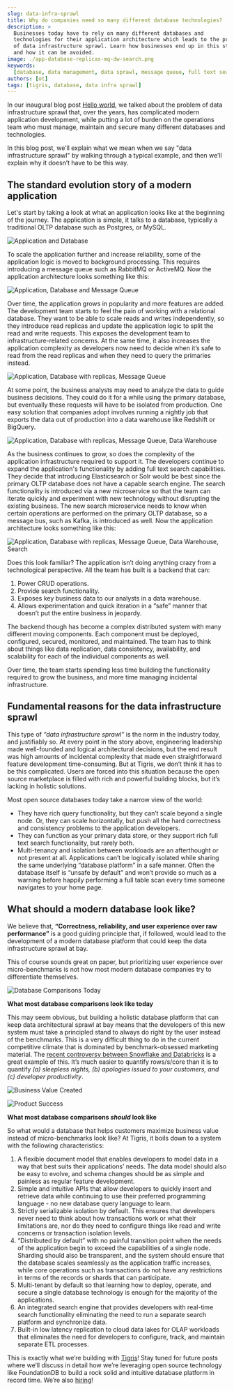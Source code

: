 ```yaml
---
slug: data-infra-sprawl
title: Why do companies need so many different database technologies?
description: >
  Businesses today have to rely on many different databases and
  technologies for their application architecture which leads to the problem
  of data infrastructure sprawl. Learn how businesses end up in this state,
  and how it can be avoided.
image: ./app-database-replicas-mq-dw-search.png
keywords:
  [database, data management, data sprawl, message queue, full text search]
authors: [ot]
tags: [tigris, database, data infra sprawl]
---
```


In our inaugural blog post [Hello world](/hello-world), we
talked about the problem of data infrastructure sprawl that, over the years,
has complicated modern application development, while putting a lot of
burden on the operations team who must manage, maintain and secure many
different databases and technologies.

In this blog post, we’ll explain what we mean when we say "data
infrastructure sprawl" by walking through a typical example, and then we’ll
explain why it doesn’t have to be this way.

<!--truncate-->

## The standard evolution story of a modern application

Let's start by taking a look at what an application looks like at the
beginning of the journey. The application is simple, it talks to a database,
typically a traditional OLTP database such as Postgres, or MySQL.

<div style={{textAlign: 'center'}}>

![Application and Database](./app-database.png)

</div>

To scale the application further and increase reliability, some of the
application logic is moved to background processing. This requires
introducing a message queue such as RabbitMQ or ActiveMQ. Now the application
architecture looks something like this:

<div style={{textAlign: 'center'}}>

![Application, Database and Message Queue](./app-database-mq.png)

</div>

Over time, the application grows in popularity and more features are added.
The development team starts to feel the pain of working with a relational
database. They want to be able to scale reads and writes independently, so
they introduce read replicas and update the application logic to split the
read and write requests. This exposes the development team to
infrastructure-related concerns. At the same time, it also increases the
application complexity as developers now need to decide when it’s safe to
read from the read replicas and when they need to query the primaries instead.

<div style={{textAlign: 'center'}}>

![Application, Database with replicas, Message Queue](./app-database-replicas-mq.png)

</div>

At some point, the business analysts may need to analyze the data to guide
business decisions. They could do it for a while using the primary database,
but eventually these requests will have to be isolated from production. One
easy solution that companies adopt involves running a nightly job that
exports the data out of production into a data warehouse like Redshift or
BigQuery.

<div style={{textAlign: 'center'}}>

![Application, Database with replicas, Message Queue, Data Warehouse](./app-database-replicas-mq-dw.png)

</div>

As the business continues to grow, so does the complexity of the application
infrastructure required to support it. The developers continue to expand the
application's functionality by adding full text search capabilities. They
decide that introducing Elasticsearch or Solr would be best since the
primary OLTP database does not have a capable search engine. The search
functionality is introduced via a new microservice so that the team can
iterate quickly and experiment with new technology without disrupting the
existing business. The new search microservice needs to know when certain
operations are performed on the primary OLTP database, so a message bus,
such as Kafka, is introduced as well. Now the application architecture looks
something like this:

<div style={{textAlign: 'center'}}>

![Application, Database with replicas, Message Queue, Data Warehouse, Search](./app-database-replicas-mq-dw-search.png)

</div>

Does this look familiar? The application isn’t doing anything crazy from a
technological perspective. All the team has built is a backend that can:

1. Power CRUD operations.
2. Provide search functionality.
3. Exposes key business data to our analysts in a data warehouse.
4. Allows experimentation and quick iteration in a “safe” manner that
   doesn’t put the entire business in jeopardy.

The backend though has become a complex distributed system with many different
moving components. Each component must be deployed, configured, secured,
monitored, and maintained. The team has to think about things like data
replication, data consistency, availability, and scalability for each of the
individual components as well.

Over time, the team starts spending less time building the functionality
required to grow the business, and more time managing incidental infrastructure.

## Fundamental reasons for the data infrastructure sprawl

This type of _“data infrastructure sprawl”_ is the norm in the industry today,
and justifiably so. At every point in the story above, engineering
leadership made well-founded and logical architectural decisions, but the
end result was high amounts of incidental complexity that made even
straightforward feature development time-consuming. But at Tigris, we don’t
think it has to be this complicated. Users are forced into this situation
because the open source marketplace is filled with rich and powerful
building blocks, but it’s lacking in holistic solutions.

Most open source databases today take a narrow view of the world:

- They have rich query functionality, but they can’t scale beyond a single
  node. Or, they can scale horizontally, but push all the hard correctness and
  consistency problems to the application developers.
- They can function as your primary data store, or they support rich full text
  search functionality, but rarely both.
- Multi-tenancy and isolation between workloads are an afterthought or not
  present at all. Applications can’t be logically isolated while sharing the
  same underlying “database platform” in a safe manner. Often the database
  itself is “unsafe by default” and won’t provide so much as a warning before
  happily performing a full table scan every time someone navigates to your
  home page.

## What should a modern database look like?

We believe that, **“Correctness, reliability, and user experience over raw
performance”** is a good guiding principle that, if followed, would lead to
the development of a modern database platform that could keep the data
infrastructure sprawl at bay.

This of course sounds great on paper, but prioritizing user experience over
micro-benchmarks is not how most modern database companies try to
differentiate themselves.

<div style={{textAlign: 'center'}}>

![Database Comparisons Today](./database-comparisons.png)

**What most database comparisons look like today**

</div>

This may seem obvious, but building a holistic database platform that can
keep data architectural sprawl at bay means that the developers of this new
system must take a principled stand to always do right by the user instead
of the benchmarks. This is a very difficult thing to do in the current
competitive climate that is dominated by benchmark-obsessed marketing
material. The
[recent controversy between Snowflake and Databricks](https://www.snowflake.com/blog/industry-benchmarks-and-competing-with-integrity/)
is a great example of this. It’s much easier to quantify rows/s/core than it
is to quantify _(a) sleepless nights, (b) apologies issued to your customers,
and (c) developer productivity_.

<div style={{textAlign: 'center'}}>

![Business Value Created](./business-value-comparisons.png)

![Product Success](./product-success-comparisons.png)

**What most database comparisons _should_ look like**

</div>

So what would a database that helps customers maximize business value
instead of micro-benchmarks look like? At Tigris, it boils down to a system
with the following characteristics:

1. A flexible document model that enables developers to model data in a way
   that best suits their applications’ needs. The data model should also be easy
   to evolve, and schema changes should be as simple and painless as regular
   feature development.
2. Simple and intuitive APIs that allow developers to quickly insert and
   retrieve data while continuing to use their preferred programming language -
   no new database query language to learn.
3. Strictly serializable isolation by default. This ensures that developers
   never need to think about how transactions work or what their limitations
   are, nor do they need to configure things like read and write concerns or
   transaction isolation levels.
4. “Distributed by default” with no painful transition point when the needs
   of the application begin to exceed the capabilities of a single node.
   Sharding should also be transparent, and the system should ensure that the
   database scales seamlessly as the application traffic increases, while core
   operations such as transactions do not have any restrictions in terms of the
   records or shards that can participate.
5. Multi-tenant by default so that learning how to deploy, operate, and
   secure a single database technology is enough for the majority of the
   applications.
6. An integrated search engine that provides developers with real-time
   search functionality eliminating the need to run a separate search platform
   and synchronize data.
7. Built-in low latency replication to cloud data lakes for OLAP workloads
   that eliminates the need for developers to configure, track, and maintain
   separate ETL processes.

This is exactly what we’re building with
[Tigris](https://github.com/tigrisdata/tigris)! Stay tuned for future posts
where we’ll discuss in detail how we’re leveraging open source technology
like FoundationDB to build a rock solid and intuitive database platform in
record time. We’re also [hiring](https://jobs.lever.co/tigris)!

